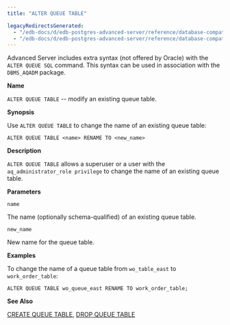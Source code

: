 ```yaml
---
title: "ALTER QUEUE TABLE"

legacyRedirectsGenerated:
  - "/edb-docs/d/edb-postgres-advanced-server/reference/database-compatibility-for-oracle-developers-sql-guide/13/alter_queue_table.html"
  - "/edb-docs/d/edb-postgres-advanced-server/reference/database-compatibility-for-oracle-developers-sql-guide/latest/alter_queue_table.html"
---
```


<div id="alter_queue_table" class="registered_link"></div>

Advanced Server includes extra syntax (not offered by Oracle) with the `ALTER QUEUE SQL` command. This syntax can be used in association with the `DBMS_AQADM` package.

**Name**

`ALTER QUEUE TABLE` -- modify an existing queue table.

**Synopsis**

Use `ALTER QUEUE TABLE` to change the name of an existing queue table:

```text
ALTER QUEUE TABLE <name> RENAME TO <new_name>
```

**Description**

`ALTER QUEUE TABLE` allows a superuser or a user with the `aq_administrator_role privilege` to change the name of an existing queue table.

**Parameters**

`name`

 The name (optionally schema-qualified) of an existing queue table.

`new_name`

 New name for the queue table.

**Examples**

To change the name of a queue table from `wo_table_east` to `work_order_table`:

```text
ALTER QUEUE TABLE wo_queue_east RENAME TO work_order_table;
```

**See Also**

[CREATE QUEUE TABLE](31_create_queue_table/#create_queue_table), [DROP QUEUE TABLE](53_drop_queue_table/#drop_queue_table)
